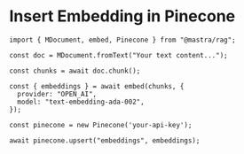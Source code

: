 # Insert Embedding in Pinecone

```tsx copy
import { MDocument, embed, Pinecone } from "@mastra/rag";

const doc = MDocument.fromText("Your text content...");

const chunks = await doc.chunk();

const { embeddings } = await embed(chunks, {
  provider: "OPEN_AI",
  model: "text-embedding-ada-002",
});

const pinecone = new Pinecone('your-api-key');

await pinecone.upsert("embeddings", embeddings);
```


